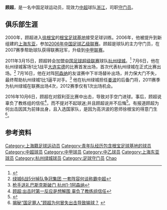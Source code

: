 {{Infobox football biography
| playername= 顾超
| image =
| fullname = 顾超
| dateofbirth = {{Birth date and age|1989|8|20}}
| cityofbirth = [[上海市|上海市]]
| countryofbirth = [[中国|中国]]
| currentclub = [[浙江职业足球俱乐部|浙江]]
| clubnumber = 1
| height = {{height|m=1.99}}
| position = [[守门员_(足球)|守门员]]
| youthyears1 = 2000-2006
| youthclubs1 = [[根宝足球基地|根宝足球基地]]
| years1 = 2006-2010
| clubs1 = [[上海东亚足球俱乐部|上海东亚]]
| years2 = 2011-2015
| clubs2 = [[杭州绿城足球俱乐部|杭州绿城]]
| years3 = 2016-2021
| clubs3 =[[江苏苏宁足球俱乐部|江苏苏宁]]
| years4 = 2021-
| clubs4 = [[浙江职业足球俱乐部|浙江]]
| caps1 = 50
| goals1 = 0
| caps2 =  18
| goals2 = 0
| caps3 = 115
| goals3 = 0
| caps4 = 0
| goals4 = 0
| nationalyears1 = 2016-
| nationalteam1 = [[中国国家足球队|中国]]
| nationalcaps1 = 1
| nationalgoals1 = 0
| pcupdate = 2016年9月6日
| ntupdate = 
}}
'''顾超'''{{BD|1989年|8月20日|||Gu, Chao}}，是一名中国足球运动员，现效力[[中国足球超级联赛|中超]]球队[[浙江职业足球俱乐部|浙江]]，司职[[守门员_(足球)|守门员]]。

==俱乐部生涯==
2000年，顾超进入[[徐根宝|徐根宝]]的[[根宝足球基地|根宝足球基地]]接受足球训练。2006年，他被提升到新组建的[[上海东亚足球俱乐部|上海东亚]]，参加[[2006年中国足球乙级联赛|2006年中国足球乙级联赛]]。顾超是球队的主力守门员，在2007赛季帮助球队获得联赛冠军，升级到[[中甲联赛|中甲联赛]]。

2011年3月15日，顾超转会加盟[[中国足球超级联赛|中国足球超级联赛]]球队[[杭州绿城足球俱乐部|杭州绿城]]。<ref>{{Cite web |url=http://sports.sina.com.cn/b/2011-03-16/08505490792.shtml |title=东亚门将顾超转会绿城 卖五主力徐根宝冲超目标不变 |accessdate=2013-08-20 |archive-date=2016-03-04 |archive-url=https://web.archive.org/web/20160304002219/http://sports.sina.com.cn/b/2011-03-16/08505490792.shtml |dead-url=no }}</ref> 7月6日，他在杭州绿城客场1比1战平[[大连实德足球俱乐部|大连实德]]的比赛首发出场，首次代表杭州绿城在正式比赛出场。<ref>[http://sports.sohu.com/20110706/n312641845.shtml 绿城6战5分掉队争冠集团 一套阵容何谈称霸中超]</ref> 7月16日，他在对阵[[阿森纳足球俱乐部|阿森纳]]的友谊赛中下半场替补出场，并力保大门不失，最终帮助杭州绿城1比1逼平对手。<ref>[http://sports.sohu.com/20110716/n313619951.shtml 枪手送礼巴斯克斯破门 杭州1-1阿森纳]</ref> 他在杭州绿城担任[[姜波|姜波]]的后备门将，2011赛季为杭州绿城在联赛出场4次，2012赛季仅有1次出场机会。

2016年10月6日，顾超在对叙利亚比赛中出击，导致对手空门进球。事后，顾超说辜负了教练组的信任<ref>[http://sports.sina.com.cn/china/national/2016-10-06/doc-ifxwrhpm2473128.shtml 顾超:出击时第一反应是想解围 辜负了教练组信任]</ref>，而不提对不起球迷;并且顾超说并不后悔<ref>{{Cite web |url=http://sports.ifeng.com/a/20161006/50065182_0.shtml |title=顾超：那次出击有些冒险 已经发生了就不后悔 |access-date=2016-10-08 |archive-url=https://web.archive.org/web/20161007092539/http://sports.ifeng.com/a/20161006/50065182_0.shtml |archive-date=2016-10-07 |dead-url=yes }}</ref>。有报道顾超为何出击因其为前锋出身，且入选国家队，是因为高洪波的恩师徐根宝的得意门生<ref>[http://www.wanhuajing.com/d618536 揭秘“国足罪人”顾超为何冒失出击导致输球？] {{webarchive|url=https://web.archive.org/web/20161009185035/http://www.wanhuajing.com/d618536 |date=2016-10-09 }}</ref>。

==参考资料==
{{reflist}}

{{2010年上海東亞名单}}
{{2011年中超分类名单杭州}}
{{2012年中超分类名单杭州}}
{{2013年中超分类名单杭州}}
{{2014年中超分类名单杭州}}
{{2015年中超分类名单杭州}}
{{2016年中超分类名单江苏}}
{{2017年中超分类名单江苏}}
{{2018年中超分类名单江苏}}
{{2019年中超分类名单江苏}}


{{DEFAULTSORT:Gu, Chao}}
[[Category:上海籍足球运动员|Category:上海籍足球运动员]]
[[Category:青年队经历包含根宝足球基地的球员|Category:青年队经历包含根宝足球基地的球员]]
[[Category:中超球员|Category:中超球员]]
[[Category:中甲球员|Category:中甲球员]]
[[Category:中乙球员|Category:中乙球员]]
[[Category:上海东亚球员|Category:上海东亚球员]]
[[Category:杭州绿城球员|Category:杭州绿城球员]]
[[Category:足球守门员|Category:足球守门员]]
[[Category:顾姓|Chao]]